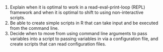 1. Explain when it is optimal to work in a read-eval-print-loop (REPL) framework and
when it is optimal to shift to using non-interactive scripts.
2. Be able to create simple scripts in R that can take input and be executed
from the command line.
3. Decide when to move from using command line arguments to pass variables into a
script to passing variables in via a configuration file, and create scripts that can read
configuration files.
